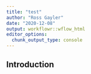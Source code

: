 ```yaml
---
title: "test"
author: "Ross Gayler"
date: "2020-12-08"
output: workflowr::wflow_html
editor_options:
  chunk_output_type: console
---
```


## Introduction

```r

```

